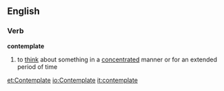 ==English==
===Verb===
'''contemplate'''
#to [[think]] about something in a [[concentrated]] manner or for an extended period of time

[[et:Contemplate]]
[[io:Contemplate]]
[[it:contemplate]]
